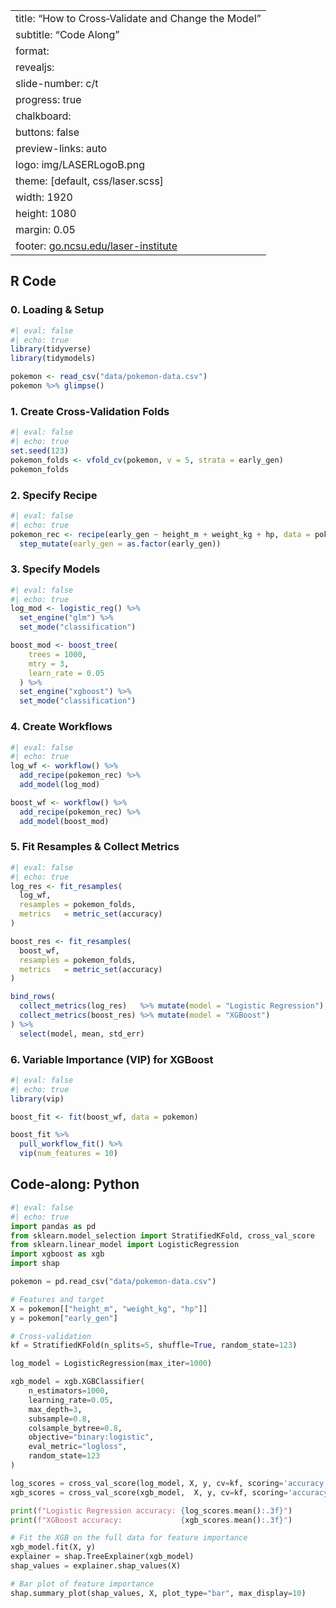 
---
title: "How to Cross‑Validate and Change the Model"
subtitle: "Code Along"
format:
  revealjs:
    slide-number: c/t
    progress: true
    chalkboard:
      buttons: false
    preview-links: auto
    logo: img/LASERLogoB.png
    theme: [default, css/laser.scss]
    width: 1920
    height: 1080
    margin: 0.05
    footer: <a href="https://www.go.ncsu.edu/laser-institute">go.ncsu.edu/laser-institute
---

## R Code

::: {.panel-tabset}

### 0. Loading & Setup

```r
#| eval: false
#| echo: true
library(tidyverse)
library(tidymodels)

pokemon <- read_csv("data/pokemon-data.csv")
pokemon %>% glimpse()
```

### 1. Create Cross‑Validation Folds

```r
#| eval: false
#| echo: true
set.seed(123)
pokemon_folds <- vfold_cv(pokemon, v = 5, strata = early_gen)
pokemon_folds
```

### 2. Specify Recipe

```r
#| eval: false
#| echo: true
pokemon_rec <- recipe(early_gen ~ height_m + weight_kg + hp, data = pokemon) %>% 
  step_mutate(early_gen = as.factor(early_gen))
```

### 3. Specify Models

```r
#| eval: false
#| echo: true
log_mod <- logistic_reg() %>% 
  set_engine("glm") %>% 
  set_mode("classification")

boost_mod <- boost_tree(
    trees = 1000, 
    mtry = 3, 
    learn_rate = 0.05
  ) %>% 
  set_engine("xgboost") %>% 
  set_mode("classification")
```

### 4. Create Workflows

```r
#| eval: false
#| echo: true
log_wf <- workflow() %>% 
  add_recipe(pokemon_rec) %>% 
  add_model(log_mod)

boost_wf <- workflow() %>% 
  add_recipe(pokemon_rec) %>% 
  add_model(boost_mod)
```

### 5. Fit Resamples & Collect Metrics

```r
#| eval: false
#| echo: true
log_res <- fit_resamples(
  log_wf,
  resamples = pokemon_folds,
  metrics   = metric_set(accuracy)
)

boost_res <- fit_resamples(
  boost_wf,
  resamples = pokemon_folds,
  metrics   = metric_set(accuracy)
)

bind_rows(
  collect_metrics(log_res)   %>% mutate(model = "Logistic Regression"),
  collect_metrics(boost_res) %>% mutate(model = "XGBoost")
) %>% 
  select(model, mean, std_err)
```

### 6. Variable Importance (VIP) for XGBoost

```r
#| eval: false
#| echo: true
library(vip)

boost_fit <- fit(boost_wf, data = pokemon)

boost_fit %>% 
  pull_workflow_fit() %>% 
  vip(num_features = 10)
```

:::

## Code‑along: Python

```python
#| eval: false
#| echo: true
import pandas as pd
from sklearn.model_selection import StratifiedKFold, cross_val_score
from sklearn.linear_model import LogisticRegression
import xgboost as xgb
import shap

pokemon = pd.read_csv("data/pokemon-data.csv")

# Features and target
X = pokemon[["height_m", "weight_kg", "hp"]]
y = pokemon["early_gen"]

# Cross‑validation
kf = StratifiedKFold(n_splits=5, shuffle=True, random_state=123)

log_model = LogisticRegression(max_iter=1000)

xgb_model = xgb.XGBClassifier(
    n_estimators=1000,
    learning_rate=0.05,
    max_depth=3,
    subsample=0.8,
    colsample_bytree=0.8,
    objective="binary:logistic",
    eval_metric="logloss",
    random_state=123
)

log_scores = cross_val_score(log_model, X, y, cv=kf, scoring='accuracy')
xgb_scores = cross_val_score(xgb_model,  X, y, cv=kf, scoring='accuracy')

print(f"Logistic Regression accuracy: {log_scores.mean():.3f}")
print(f"XGBoost accuracy:             {xgb_scores.mean():.3f}")

# Fit the XGB on the full data for feature importance
xgb_model.fit(X, y)
explainer = shap.TreeExplainer(xgb_model)
shap_values = explainer.shap_values(X)

# Bar plot of feature importance
shap.summary_plot(shap_values, X, plot_type="bar", max_display=10)
```
